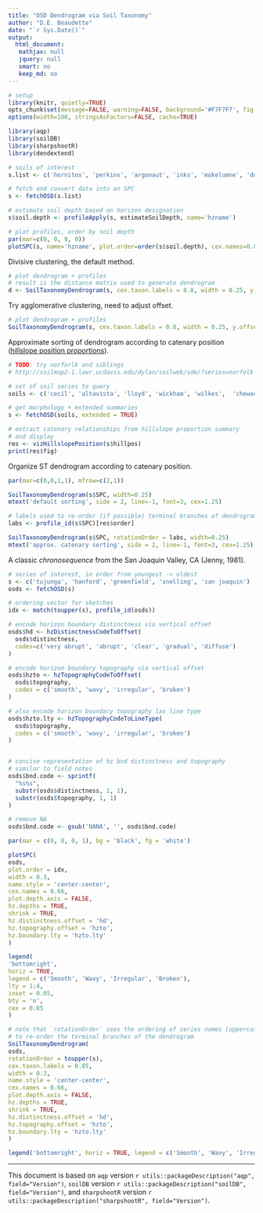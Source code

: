 ```yaml
---
title: "OSD Dendrogram via Soil Taxonomy"
author: "D.E. Beaudette"
date: "`r Sys.Date()`"
output:
  html_document:
   mathjax: null
   jquery: null
   smart: no
   keep_md: no
---
```

  
```r
# setup
library(knitr, quietly=TRUE)
opts_chunk$set(message=FALSE, warning=FALSE, background='#F7F7F7', fig.align='center', dev='svglite', tidy=FALSE, verbose=FALSE)
options(width=100, stringsAsFactors=FALSE, cache=TRUE)
```


```r
library(aqp)
library(soilDB)
library(sharpshootR)
library(dendextend)

# soils of interest
s.list <- c('hornitos', 'perkins', 'argonaut', 'inks', 'mokelumne', 'dunstone', 'auburn', 'pentz', 'pardee', 'peters', 'amador', 'laniger')

# fetch and convert data into an SPC
s <- fetchOSD(s.list)
```


```r
# estimate soil depth based on horizon designation
s$soil.depth <- profileApply(s, estimateSoilDepth, name='hzname')

# plot profiles, order by soil depth
par(mar=c(0, 0, 0, 0))
plotSPC(s, name='hzname', plot.order=order(s$soil.depth), cex.names=0.85, axis.line.offset=-5, width=0.25, id.style='top', name.style = 'center-center', plot.depth.axis = FALSE, hz.depths = TRUE)
```

Divisive clustering, the default method.
```r
# plot dendrogram + profiles
# result is the distance matrix used to generate dendrogram
d <- SoilTaxonomyDendrogram(s, cex.taxon.labels = 0.8, width = 0.25, y.offset = 0.4)
```

Try agglomerative clustering, need to adjust offset.
```r
# plot dendrogram + profiles
SoilTaxonomyDendrogram(s, cex.taxon.labels = 0.8, width = 0.25, y.offset = 0.5, cluster.method = 'agglomerative')
```


Approximate sorting of dendrogram according to catenary position ([hillslope position proportions](https://www.nrcs.usda.gov/wps/portal/nrcs/detail/?cid=nrcs142p2_054252#describe)).
```r
# TODO: try norforlk and siblings
# http://soilmap2-1.lawr.ucdavis.edu/dylan/soilweb/sde/?series=norfolk

# set of soil series to query
soils <- c('cecil', 'altavista', 'lloyd', 'wickham', 'wilkes',  'chewacla', 'congaree')

# get morphology + extended summaries
s <- fetchOSD(soils, extended = TRUE)

# extract catenary relationships from hillslope proportion summary
# and display
res <- vizHillslopePosition(s$hillpos)
print(res$fig)
```

Organize ST dendrogram according to catenary position.
```r
par(mar=c(0,0,1,1), mfrow=c(2,1))

SoilTaxonomyDendrogram(s$SPC, width=0.25)
mtext('default sorting', side = 2, line=-1, font=3, cex=1.25)

# labels used to re-order (if possible) terminal branches of dendrogram
labs <- profile_id(s$SPC)[res$order]

SoilTaxonomyDendrogram(s$SPC, rotationOrder = labs, width=0.25)
mtext('approx. catenary sorting', side = 2, line=-1, font=3, cex=1.25)
```


A classic *chronosequence* from the San Joaquin Valley, CA (Jenny, 1981).
```r
# series of interest, in order from youngest -> oldest
s <- c('tujunga', 'hanford', 'greenfield', 'snelling', 'san joaquin')
osds <- fetchOSD(s)

# ordering vector for sketches
idx <- match(toupper(s), profile_id(osds))

# encode horizon boundary distinctness via vertical offset
osds$hd <- hzDistinctnessCodeToOffset(
  osds$distinctness,
  codes=c('very abrupt', 'abrupt', 'clear', 'gradual', 'diffuse')
)

# encode horizon boundary topography via vertical offset
osds$hzto <- hzTopographyCodeToOffset(
  osds$topography,
  codes = c('smooth', 'wavy', 'irregular', 'broken')
)

# also encode horizon boundary topography las line type
osds$hzto.lty <- hzTopographyCodeToLineType(
  osds$topography,
  codes = c('smooth', 'wavy', 'irregular', 'broken')
)


# concise representation of hz bnd distinctness and topography
# similar to field notes
osds$bnd.code <- sprintf(
  "%s%s",
  substr(osds$distinctness, 1, 1),
  substr(osds$topography, 1, 1)
)

# remove NA
osds$bnd.code <- gsub('NANA', '', osds$bnd.code)

par(mar = c(0, 0, 0, 1), bg = 'black', fg = 'white')

plotSPC(
osds,
plot.order = idx,
width = 0.3,
name.style = 'center-center',
cex.names = 0.66,
plot.depth.axis = FALSE,
hz.depths = TRUE,
shrink = TRUE,
hz.distinctness.offset = 'hd',
hz.topography.offset = 'hzto',
hz.boundary.lty = 'hzto.lty'
)

legend(
'bottomright',
horiz = TRUE,
legend = c('Smooth', 'Wavy', 'Irregular', 'Broken'),
lty = 1:4,
inset = 0.05,
bty = 'n',
cex = 0.85
)

# note that `rotationOrder` uses the ordering of series names (uppercase to match profile IDs)
# to re-order the terminal branches of the dendrogram
SoilTaxonomyDendrogram(
osds,
rotationOrder = toupper(s),
cex.taxon.labels = 0.85,
width = 0.3,
name.style = 'center-center',
cex.names = 0.66,
plot.depth.axis = FALSE,
hz.depths = TRUE,
shrink = TRUE,
hz.distinctness.offset = 'hd',
hz.topography.offset = 'hzto',
hz.boundary.lty = 'hzto.lty'
)

legend('bottomright', horiz = TRUE, legend = c('Smooth', 'Wavy', 'Irregular', 'Broken'), lty = 1:4, inset = 0.01, bty = 'n', cex = 0.85)

```


----------------------------
This document is based on `aqp` version `r utils::packageDescription("aqp", field="Version")`, `soilDB` version `r utils::packageDescription("soilDB", field="Version")`, and `sharpshootR` version `r utils::packageDescription("sharpshootR", field="Version")`.
